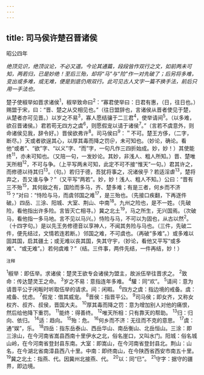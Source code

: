 ```yaml
---
---
---
```

title: 司马侯许楚召晋诸侯
---



昭公四年

*绝顶见识，绝顶议论，不必又道。今论其通篇，段段皆作双行之文，如前两未可知，两若归，已是妙绝！至后三殆，却将“马”与“险”作一对先破了；后另将多难，变出或多难，或无难，便是到底仍用双行。此可见古人文字一篇不换手法，前后只用一手法也。*

楚子使椒举如晋求诸侯<sup>1</sup>，椒举致命曰<sup>2</sup>：“寡君使举曰：日君有惠，（日，往日也。）赐盟于宋，曰：“晋、楚之从交相见也。”（往日盟辞也，言诸侯从晋者使见于楚，从楚者亦可见晋。）以岁之不易<sup>3</sup>，寡人愿结骧于二三君<sup>4</sup>，使举请间<sup>5</sup>。（以多难，欲召晋诸侯。）君若苟无四方之虞<sup>6</sup>，则愿假宠以请于诸侯<sup>7</sup>。”（言若不虞意外，则命诸侯见我，辞令好。）晋侯欲弗许<sup>8</sup>。司马侯曰<sup>9</sup>：＂不可。楚王方侈，（二字，断尽。）天或者欲逞其心，以厚其毒而降之罚＠，未可知也。（妙论，确论。看他“或者”、“欲”字、“以义”字、“而”字，一句凡作三四折始成。妙，妙！）其使能终<sup>11</sup>，亦未可知也。（又陪一句，一发妙论。其妙，非浅人、粗人所知。）晋、楚唯天所相<sup>12</sup>，不可与争。（上平写两未可知，此定不可不接“惟天”一句。）君其许之，而修德以待其归<sup>13</sup>。（句。）若归于德，吾犹将事之，况诸侯乎？若适淫虐<sup>13</sup>，楚将弃之，吾又谁与争？”（又平写“两若”。妙，妙！浅人、粗人不知。）公曰：“晋有三不殆<sup>15</sup>，其何敌之有，国险而多马，齐、楚多难；有是三者，何乡而不济<sup>15</sup>？”对曰：“恃险与马，而虞邻国之难<sup>17</sup>，是三殆也。（先接口疾翻，下再逐件破。）四岳、三涂、阳城、大室、荆山、中南<sup>18</sup>。九州之险也，是不一姓。（先破险，看他指出许多险。言皆灭亡相寻。）冀之北土<sup>19</sup>，马之所生，无兴国焉。（次破马，看他指一多马地。言不见以马兴。）恃险与马，不可以为固也，从古以然<sup>2</sup>。（十四字句。）是以先王务修德音以享神人，不闻其务险与马也。（三件，先破二件，便先结过，文情若连若断。）邻国之难，不可虞也。（再破“多难”。）或多难以固其国，启其疆土；或无难以丧其国，失其守宇，（妙论，看他又平写“或多难”、“或无难”。）若何虞难？”（结。三件事，两件先结，一件再结，妙！）

<sup>注释</sup>

<sup>1</sup>椒举：即伍举。求诸侯：楚灵王欲专会诸侯为盟主，故派伍举往晋求之。
<sup>2</sup>致命：传达楚灵王之命。
<sup>3</sup>岁之不易：意指连年多难。
<sup>4</sup>驩：同“欢”。
<sup>5</sup>请间：意为请晋平公于闲畈时听取伍举的请求。间：闲暇。
<sup>6</sup>四方之虞：指边境的戒备。虞：戒备、忧虑。
<sup>7</sup>假宠：借其威宠。
<sup>8</sup>晋侯：指晋平公。
<sup>9</sup>司马侯；即女齐，又称女权齐、叔齐、叔侯，晋国大夫。
<sup>10</sup>厚其毒而降之罚：意为增加别人对他的痛恨，然后给他降下重罚。
<sup>11</sup>能终：得善终。
<sup>12</sup>唯天所相：只有靠天的帮助。
<sup>13</sup>归：归向、依归。
<sup>14</sup>适：趋向。
<sup>15</sup>殆：危。
<sup>16</sup>何乡而不济：无往而不克的意思。
<sup>17</sup>虞：通“娱”，乐。
<sup>18</sup>四岳：指东岳泰山、西岳华山、南岳衡山、北岳恒山。三涂：即三涂山，在今河南省嵩县西南十里伊水之北，俗名崖口，又叫水门。阳城：俗名城山岭，在今河南省登封县东南。大室：即嵩山，在今河南省登封县北。荆山：山名，在今湖北省南漳县西八十里。中南：即终南山，在今陕西省西安市南五十里。
<sup>19</sup>冀之北土：指燕、代。因冀州北接燕、代。
<sup>20</sup>以：同“巳”。
<sup>21</sup>守字：据守的疆界，即边境。